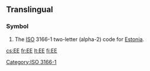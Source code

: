 {{also|ee|-ee|.ee|её}}
==Translingual==
===Symbol===
{{infl|mul|symbol}}
# The [[ISO]] 3166-1 two-letter (alpha-2) code for [[Estonia]].

[[Category:ISO 3166-1]]

[[cs:EE]]
[[fr:EE]]
[[lt:EE]]
[[fi:EE]]